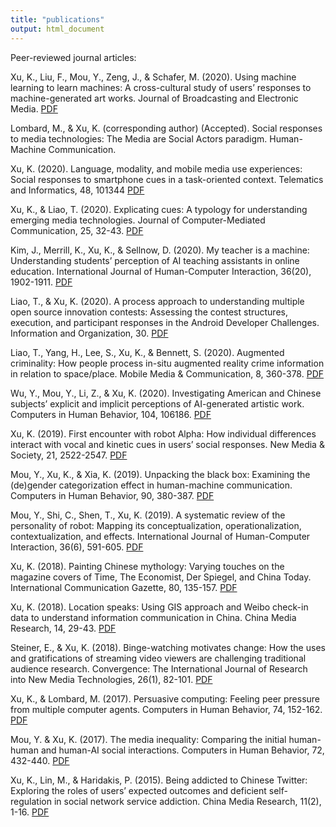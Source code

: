 ```yaml
---
title: "publications"
output: html_document
---
```


Peer-reviewed journal articles:

Xu, K., Liu, F., Mou, Y., Zeng, J., & Schafer, M. (2020). Using machine learning to learn machines: A cross-cultural study of users’ responses to machine-generated art works. Journal of Broadcasting and Electronic Media. [PDF](publications/Xu et al. 2020 Using Machine Learning to Learn Machines A Cross Cultural Study of Users Responses to Machine Generated Artworks.pdf)

Lombard, M., & Xu, K. (corresponding author) (Accepted). Social responses to media technologies: The Media are Social Actors paradigm. Human-Machine Communication.  

Xu, K. (2020). Language, modality, and mobile media use experiences: Social responses to smartphone cues in a task-oriented context. Telematics and Informatics, 48, 101344 [PDF](publications/Xu 2020 Mobile phone study.pdf)

Xu, K., & Liao, T. (2020). Explicating cues: A typology for understanding emerging media technologies. Journal of Computer-Mediated Communication, 25, 32-43. [PDF](publications/Xu & Liao Explicating Cues JCMC.pdf)

Kim, J., Merrill, K., Xu, K., & Sellnow, D. (2020). My teacher is a machine: Understanding students’ perception of AI teaching assistants in online education. International Journal of Human-Computer Interaction, 36(20), 1902-1911. [PDF](publications/Kim et al. 2020.pdf)

Liao, T., & Xu, K. (2020). A process approach to understanding multiple open source innovation contests: Assessing the contest structures, execution, and participant responses in the Android Developer Challenges. Information and Organization, 30. [PDF](publications/Liao & Xu Android contest I&O .pdf)

Liao, T., Yang, H., Lee, S., Xu, K., & Bennett, S. (2020). Augmented criminality: How people process in-situ augmented reality crime information in relation to space/place. Mobile Media & Communication, 8, 360-378. [PDF](publications/liao et al. augmented reality.pdf)

Wu, Y., Mou, Y., Li, Z., & Xu, K. (2020). Investigating American and Chinese subjects’ explicit and implicit perceptions of AI-generated artistic work. Computers in Human Behavior, 104, 106186. [PDF](publications/Wu et al. (2020) Chinese American implicit and explicit.pdf)

Xu, K. (2019). First encounter with robot Alpha: How individual differences interact with vocal and kinetic cues in users’ social responses. New Media & Society, 21, 2522-2547. [PDF](publications/Xu 2019 Robot alpha.pdf)

Mou, Y., Xu, K., & Xia, K. (2019). Unpacking the black box: Examining the (de)gender categorization effect in human-machine communication. Computers in Human Behavior, 90, 380-387. [PDF](publications/Mou Xu Xia gender decategorization effect.pdf)

Mou, Y., Shi, C., Shen, T., Xu, K. (2019). A systematic review of the personality of robot: Mapping its conceptualization, operationalization, contextualization, and effects. International Journal of Human-Computer Interaction, 36(6), 591-605. [PDF](publications/Mou et al 2019 A Systematic Review.pdf)

Xu, K. (2018). Painting Chinese mythology: Varying touches on the magazine covers of Time, The Economist, Der Spiegel, and China Today. International Communication Gazette, 80, 135-157. [PDF](publications/Xu_Painting Chinese Methology.pdf)

Xu, K. (2018). Location speaks: Using GIS approach and Weibo check-in data to understand information communication in China. China Media Research, 14, 29-43. [PDF](publications/Xu Location speaks.pdf)

Steiner, E., & Xu, K. (2018). Binge-watching motivates change: How the uses and gratifications of streaming video viewers are challenging traditional audience research. Convergence: The International Journal of Research into New Media Technologies, 26(1), 82-101. [PDF](publications/Steiner_Xu_bingewatching.pdf)

Xu, K., & Lombard, M. (2017). Persuasive computing: Feeling peer pressure from multiple computer agents. Computers in Human Behavior, 74, 152-162. [PDF](publications/Xu_Lombard_Persuasive computing.pdf)

Mou, Y. & Xu, K. (2017). The media inequality: Comparing the initial human-human and human-AI social interactions. Computers in Human Behavior, 72, 432-440. [PDF](publications/Yi Xu_Media Inequality.pdf)

Xu, K., Lin, M., & Haridakis, P. (2015). Being addicted to Chinese Twitter: Exploring the roles of users’ expected outcomes and deficient self-regulation in social network service addiction. China Media Research, 11(2), 1-16. [PDF](publications/Xu et al -Being_addicted_to_Chinese_Twit.PDF)